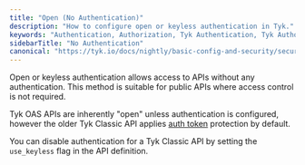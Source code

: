 ```yaml
---
title: "Open (No Authentication)"
description: "How to configure open or keyless authentication in Tyk."
keywords: "Authentication, Authorization, Tyk Authentication, Tyk Authorization, Open Authentication, Keyless Authentication"
sidebarTitle: "No Authentication"
canonical: "https://tyk.io/docs/nightly/basic-config-and-security/security/authentication-authorization/open-keyless"
---
```


Open or keyless authentication allows access to APIs without any authentication. This method is suitable for public APIs where access control is not required.

Tyk OAS APIs are inherently "open" unless authentication is configured, however the older Tyk Classic API applies [auth token](/nightly/api-management/authentication/bearer-token) protection by default.

You can disable authentication for a Tyk Classic API by setting the `use_keyless` flag in the API definition.


